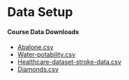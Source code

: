 <!--
IF YOUR WORKSHOP DOES NOT INCLUDE COMPUTE:
- REMOVE "AND COMPUTE SETUP" FROM THE TOP-LEVEL HEADER
- DELETE THE LAST SECTION (COMPUTE SETUP)

IF YOUR WORKSHOP INCLUDES COMPUTE:
- AFTER THE WORKSHOP, ADD DATA DOWNLOAD LINKS, AWS MACHINE IMAGE INSTRUCTIONS, ETC.
- IF IT IS MORE APPROPRIATE, YOU CAN INCLUDE THE DATA DOWNLOAD LINKS IN EACH OF THE MODULES.
-->

# Data Setup

#### Course Data Downloads

* [Abalone.csv](datasets/abalone.csv) <br>
* [Water-potability.csv](datasets/water_potability.csv) <br>
* [Healthcare-dataset-stroke-data.csv](datasets/healthcare-dataset-stroke-data.csv) <br>
* [Diamonds.csv](datasets/diamonds.csv)
